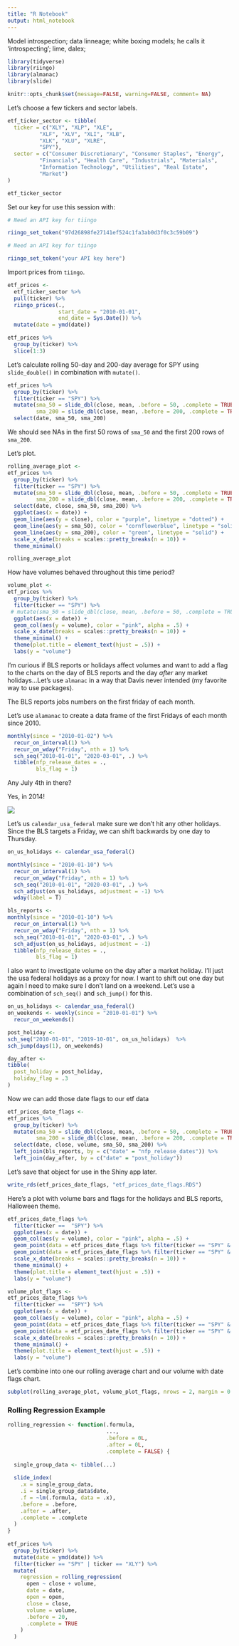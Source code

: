 ```yaml
---
title: "R Notebook"
output: html_notebook
---
```


Model introspection; data linneage; white boxing models; he calls it 'introspecting'; lime, dalex; 

```r
library(tidyverse)
library(riingo)
library(almanac)
library(slide)

knitr::opts_chunk$set(message=FALSE, warning=FALSE, comment= NA)
```

Let's choose a few tickers and sector labels.

```r

etf_ticker_sector <- tibble(
  ticker = c("XLY", "XLP", "XLE",	
          "XLF", "XLV",	"XLI", "XLB", 
          "XLK", "XLU", "XLRE", 
          "SPY"),	
  sector = c("Consumer Discretionary", "Consumer Staples", "Energy", 
          "Financials", "Health Care", "Industrials", "Materials", 
          "Information Technology", "Utilities", "Real Estate",
          "Market")
)

etf_ticker_sector
```


Set our key for use this session with:

```r

# Need an API key for tiingo

riingo_set_token("97d26898fe27141ef524c1fa3ab0d3f0c3c59b09")
```

```r

# Need an API key for tiingo

riingo_set_token("your API key here")
```

Import prices from `tiingo`.


```r
etf_prices <-
  etf_ticker_sector %>%
  pull(ticker) %>% 
  riingo_prices(., 
                start_date = "2010-01-01",
                end_date = Sys.Date()) %>% 
  mutate(date = ymd(date))

etf_prices %>% 
  group_by(ticker) %>% 
  slice(1:3)
```

Let's calculate rolling 50-day and 200-day average for SPY using `slide_double()` in combination with `mutate()`. 

```r
etf_prices %>% 
  group_by(ticker) %>% 
  filter(ticker == "SPY") %>% 
  mutate(sma_50 = slide_dbl(close, mean, .before = 50, .complete = TRUE),
         sma_200 = slide_dbl(close, mean, .before = 200, .complete = TRUE)) %>% 
  select(date, sma_50, sma_200)
```

We should see NAs in the first 50 rows of `sma_50` and the first 200 rows of `sma_200`.

Let's plot. 

```r
rolling_average_plot <- 
etf_prices %>% 
  group_by(ticker) %>% 
  filter(ticker == "SPY") %>% 
  mutate(sma_50 = slide_dbl(close, mean, .before = 50, .complete = TRUE),
         sma_200 = slide_dbl(close, mean, .before = 200, .complete = TRUE)) %>% 
  select(date, close, sma_50, sma_200) %>% 
  ggplot(aes(x = date)) + 
  geom_line(aes(y = close), color = "purple", linetype = "dotted") +
  geom_line(aes(y = sma_50), color = "cornflowerblue", linetype = "solid") + 
  geom_line(aes(y = sma_200), color = "green", linetype = "solid") +
  scale_x_date(breaks = scales::pretty_breaks(n = 10)) +
  theme_minimal()

rolling_average_plot
```

How have volumes behaved throughout this time period?

```r
volume_plot <- 
etf_prices %>% 
  group_by(ticker) %>% 
  filter(ticker == "SPY") %>% 
 # mutate(sma_50 = slide_dbl(close, mean, .before = 50, .complete = TRUE)) 
  ggplot(aes(x = date)) + 
  geom_col(aes(y = volume), color = "pink", alpha = .5) +
  scale_x_date(breaks = scales::pretty_breaks(n = 10)) +
  theme_minimal() +
  theme(plot.title = element_text(hjust = .5)) +
  labs(y = "volume")
```

I'm curious if BLS reports or holidays affect volumes and want to add a flag to the charts on the day of BLS reports and the day *after* any market holidays...Let's use `almanac` in a way that Davis never intended (my favorite way to use packages).


The BLS reports jobs numbers on the first friday of each month.

Let's use `alamanac` to create a data frame of the first Fridays of each month since 2010.

```r
monthly(since = "2010-01-02") %>%
  recur_on_interval(1) %>%
  recur_on_wday("Friday", nth = 1) %>% 
  sch_seq("2010-01-01", "2020-03-01", .) %>% 
  tibble(nfp_release_dates = .,
         bls_flag = 1)

```

Any July 4th in there? 

Yes, in 2014! 

![](bls-2014.png)

Let's us `calendar_usa_federal` make sure we don't hit any other holidays. Since the BLS targets a Friday, we can shift backwards by one day to Thursday.

```r
on_us_holidays <- calendar_usa_federal()

monthly(since = "2010-01-10") %>%
  recur_on_interval(1) %>%
  recur_on_wday("Friday", nth = 1) %>% 
  sch_seq("2010-01-01", "2020-03-01", .) %>% 
  sch_adjust(on_us_holidays, adjustment = -1) %>% 
  wday(label = T)
```

```r
bls_reports <- 
monthly(since = "2010-01-10") %>%
  recur_on_interval(1) %>%
  recur_on_wday("Friday", nth = 1) %>% 
  sch_seq("2010-01-01", "2020-03-01", .) %>% 
  sch_adjust(on_us_holidays, adjustment = -1)
  tibble(nfp_release_dates = .,
         bls_flag = 1)
```

I also want to investigate volume on the day after a market holiday. I'll just the usa federal holidays as a proxy for now. I want to shift out one day but again I need to make sure I don't land on a weekend. Let's use a combination of `sch_seq()` and `sch_jump()` for this.

```r
on_us_holidays <- calendar_usa_federal()
on_weekends <- weekly(since = "2010-01-01") %>% 
  recur_on_weekends()

post_holiday <- 
sch_seq("2010-01-01", "2019-10-01", on_us_holidays)  %>% 
sch_jump(days(1), on_weekends)

day_after <- 
tibble(
  post_holiday = post_holiday,
  holiday_flag = .3
)

```

Now we can add those date flags to our etf data

```r
etf_prices_date_flags <- 
etf_prices %>% 
  group_by(ticker) %>% 
  mutate(sma_50 = slide_dbl(close, mean, .before = 50, .complete = TRUE),
         sma_200 = slide_dbl(close, mean, .before = 200, .complete = TRUE)) %>% 
  select(date, close, volume, sma_50, sma_200) %>% 
  left_join(bls_reports, by = c("date" = "nfp_release_dates")) %>% 
  left_join(day_after, by = c("date" = "post_holiday")) 

```

Let's save that object for use in the Shiny app later.

```r
write_rds(etf_prices_date_flags, "etf_prices_date_flags.RDS")
```

Here's a plot with volume bars and flags for the holidays and BLS reports, Halloween theme.

```r

etf_prices_date_flags %>% 
  filter(ticker ==  "SPY") %>% 
  ggplot(aes(x = date)) + 
  geom_col(aes(y = volume), color = "pink", alpha = .5) +
  geom_point(data = etf_prices_date_flags %>% filter(ticker == "SPY" & bls_flag == 1), aes(date, volume), color = "orange") +
  geom_point(data = etf_prices_date_flags %>% filter(ticker == "SPY" & holiday_flag == .3), aes(date, volume), color = "black") +
  scale_x_date(breaks = scales::pretty_breaks(n = 10)) +
  theme_minimal() +
  theme(plot.title = element_text(hjust = .5)) +
  labs(y = "volume")
```

```r
volume_plot_flags <-
etf_prices_date_flags %>% 
  filter(ticker ==  "SPY") %>% 
  ggplot(aes(x = date)) + 
  geom_col(aes(y = volume), color = "pink", alpha = .5) +
  geom_point(data = etf_prices_date_flags %>% filter(ticker == "SPY" & bls_flag == 1), aes(date, volume), color = "orange") +
  geom_point(data = etf_prices_date_flags %>% filter(ticker == "SPY" & holiday_flag == .3), aes(date, volume), color = "black") +
  scale_x_date(breaks = scales::pretty_breaks(n = 10)) +
  theme_minimal() +
  theme(plot.title = element_text(hjust = .5)) +
  labs(y = "volume")
```

Let's combine into one our rolling average chart and our volume with date flags chart. 

```r
subplot(rolling_average_plot, volume_plot_flags, nrows = 2, margin = 0.04, heights = c(0.6, 0.4), titleX = TRUE, titleY = TRUE)
```


### Rolling Regression Example

```r
rolling_regression <- function(.formula, 
                               ..., 
                               .before = 0L, 
                               .after = 0L, 
                               .complete = FALSE) {
  
  single_group_data <- tibble(...)
  
  slide_index(
    .x = single_group_data, 
    .i = single_group_data$date, 
    .f = ~lm(.formula, data = .x), 
    .before = .before,
    .after = .after,
    .complete = .complete
  )
}
  
etf_prices %>%
  group_by(ticker) %>%
  mutate(date = ymd(date)) %>% 
  filter(ticker == "SPY" | ticker == "XLY") %>% 
  mutate(
    regression = rolling_regression(
      open ~ close + volume, 
      date = date, 
      open = open,
      close = close,
      volume = volume,
      .before = 20,
      .complete = TRUE
    )
  )
```



